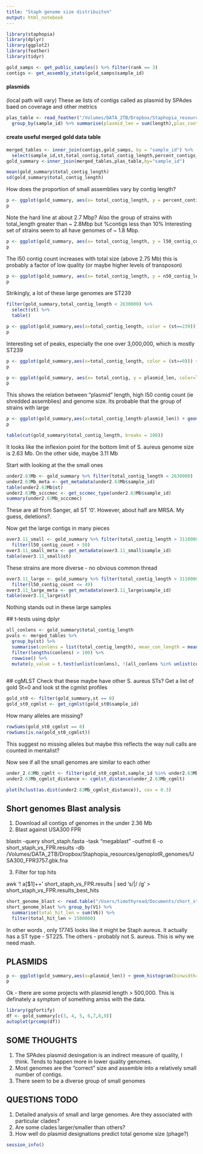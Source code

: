 ```yaml
---
title: "Staph genome size distribuiton"
output: html_notebook
---
```


```r
library(staphopia)
library(dplyr)
library(ggplot2)
library(feather)
library(tidyr)
```


```r
gold_samps <- get_public_samples() %>% filter(rank == 3)
contigs <- get_assembly_stats(gold_samps$sample_id)

```

#### plasmids
 (local path will vary) These ae lists of contigs called as plasmid by SPAdes baed on coverage and other metrics
```r
plas_table <- read_feather("/Volumes/DATA_2TB/Dropbox/Staphopia_resources/staph_genome_views/staphopia-plasmids.feather") %>%
  group_by(sample_id) %>% summarise(plasmid_len = sum(length),plas_contigs = n())
```

#### create useful merged gold data table
```r
merged_tables <- inner_join(contigs,gold_samps, by = "sample_id") %>%
  select(sample_id,st,total_contig,total_contig_length,percent_contigs_greater_1k,l50_contig_count,n50_contig_length)
gold_summary <-inner_join(merged_tables,plas_table,by="sample_id")
```


```r
mean(gold_summary$total_contig_length)
sd(gold_summary$total_contig_length)
```

How does the proportion of small assemblies vary by contig length?

```r
p <- ggplot(gold_summary, aes(x= total_contig_length, y = percent_contigs_greater_1k)) + geom_point()
p 
```

Note the hard line at about 2.7 Mbp?
Also the group of strains with total_length greater than ~ 2.8Mbp but %contigs less than 10%
Interesting set of strains seem to all have genomes of ~ 1.8 Mbp.



```r
p <- ggplot(gold_summary, aes(x= total_contig_length, y = l50_contig_count, color=l50_contig_count > 50)) + geom_point()
p 
```

The l50 contig count increases with total size (above 2.75 Mb) this is probably a factor of low quality (or maybe higher levels of transposon)


```r
p <- ggplot(gold_summary, aes(x= total_contig_length, y = n50_contig_length)) + geom_point()
p 
```
 

Strikingly, a lot of these large genomes are ST239

```r
filter(gold_summary,total_contig_length < 2630000) %>%
  select(st) %>%
  table()
```


```r
p <- ggplot(gold_summary,aes(x=total_contig_length, color = (st==239))) + geom_histogram(binwidth=10000) 
p
```
Interesting set of peaks, especially the one over 3,000,000, which is mostly ST239


```r
p <- ggplot(gold_summary,aes(x=total_contig_length, color = (st==0))) + geom_histogram(binwidth=10000) 
p
```

```r
p <- ggplot(gold_summary, aes(x= total_contig, y = plasmid_len, color=l50_contig_count > 50)) + geom_point()
p 
```
This shows the relation between "plasmid" length, high l50 contig count (ie shredded assemblies) and genome size.  Its probable that the group of strains with large 

```r
p <- ggplot(gold_summary,aes(x=total_contig_length-plasmid_len)) + geom_histogram(binwidth=10000) 
p
```

```r
table(cut(gold_summary$total_contig_length, breaks = 100))
```
It looks like the inflexion point for the bottom limit of S. aureus genome size is 2.63 Mb.  On the other side, maybe 3.11 Mb


Start with looking at the the small ones
```r
under2.63Mb <- gold_summary %>% filter(total_contig_length < 2630000) 
under2.63Mb_meta <- get_metadata(under2.63Mb$sample_id)
table(under2.63Mb$st)
under2.63Mb_scccmec <- get_sccmec_type(under2.63Mb$sample_id)
summary(under2.63Mb_scccmec)
```

These are all from Sanger, all ST '0'.  However, about half are MRSA. My guess, deletions?.

Now get the large contigs in many pieces
```r
over3.11_small <- gold_summary %>% filter(total_contig_length > 3110000) %>%
  filter(l50_contig_count > 50)
over3.11_small_meta <- get_metadata(over3.11_small$sample_id)
table(over3.11_small$st)
```
 These strains are more diverse - no obvious common thread
 
```r
over3.11_large <- gold_summary %>% filter(total_contig_length > 3110000) %>%
  filter(l50_contig_count <= 49)
over3.11_large_meta <- get_metadata(over3.11_large$sample_id)
table(over3.11_large$st)

```

 Nothing stands out in these large samples
 
 ## t-tests using dplyr
```r
all_conlens <- gold_summary$total_contig_length
pvals <- merged_tables %>% 
  group_by(st) %>% 
  summarise(conlens = list(total_contig_length), mean_con_length = mean(total_contig_length), sd_contig_length = sd(total_contig_length)) %>% 
  filter(lengths(conlens) > 100) %>%
  rowwise() %>%
  mutate(p_value = t.test(unlist(conlens), !(all_conlens %in% unlist(conlens)))$p.value) 
  
```
 
 ## cgMLST
Check that these maybe have other S. aureus STs?
Get a list of gold St=0 and look st the cgmlst profiles

```r
gold_st0 <- filter(gold_summary,st == 0)
gold_st0_cgmlst <- get_cgmlst(gold_st0$sample_id)
```
How many alleles are missing?

```r
rowSums(gold_st0_cgmlst == 0)
rowSums(is.na(gold_st0_cgmlst))
```

This suggest no missing alleles but maybe this reflects the way null calls are counted in mentalist?

Now see if all the small genomes are similar to each other

```r
under_2.63Mb_cgmlt <- filter(gold_st0_cgmlst,sample_id %in% under2.63Mb$sample_id)
under2.63Mb_cgmlst_distance <- cgmlst_distance(under_2.63Mb_cgmlt)
```
```r
plot(hclust(as.dist(under2.63Mb_cgmlst_distance)), cex = 0.3)
```
## Short genomes Blast analysis

1. Download all contigs of genomes in the under 2.36 Mb
2. Blast against USA300 FPR
  
  blastn -query short_staph.fasta -task "megablast" -outfmt 6 -o short_staph_vs_FPR.results -db   /Volumes/DATA_2TB/Dropbox/Staphopia_resources/genoplotR_genomes/USA300_FPR3757.gbk.fna

3. Filter for top hits 

awk '! a[$1]++' short_staph_vs_FPR.results | sed 's/|/ /g' >  short_staph_vs_FPR.results_best_hits


```r
short_genome_blast <- read.table("/Users/timothyread/Documents/short_staph/short_staph_vs_FPR.results_best_hits",header = F, stringsAsFactors = F)
short_genome_blast %>% group_by(V1) %>%
  summarise(total_hit_len = sum(V6)) %>%
  filter(total_hit_len > 1500000)
```
In other words , only 17745 looks like it might be Staph aureus.  It actually has a ST type - ST225.  The others - probably not S. aureus.  This is why we need mash.

## PLASMIDS

```r
p <- ggplot(gold_summary,aes(x=plasmid_len)) + geom_histogram(binwidth=100000) 
p
```
Ok - there are some projects with plasmid length > 500,000.  This is definately a symptom of something amiss with the data.


```r
library(ggfortify)
df <- gold_summary[c(3, 4, 5, 6,7,8,9)]
autoplot(prcomp(df))
```


## SOME THOUGHTS

1.  The SPAdes plasmid desingation is an indirect measure of quality, I think.  Tends to happen more in lower quality genomes.
2. Most genomes are the "correct" size and assemble into a relatively small number of contigs.
3. There seem to be a diverse group of small genomes 

## QUESTIONS TODO
1. Detailed analysis of small and large genomes.  Are they associated with particular clades?
2. Are some clades larger/smaller than others?
3. How well do plasmid designations predict total genome size (phage?)

```r
session_info()
```

